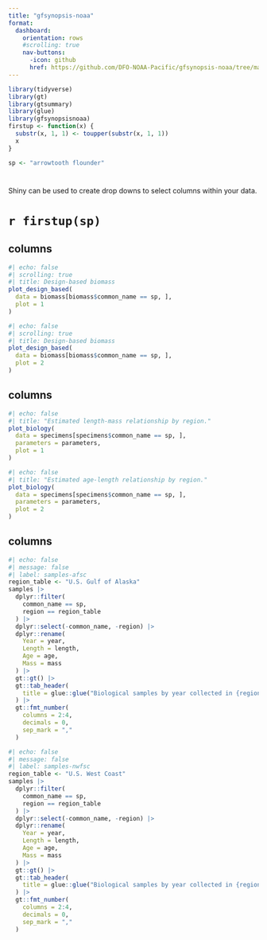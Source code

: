 ```yaml
---
title: "gfsynopsis-noaa"
format:
  dashboard: 
    orientation: rows
    #scrolling: true
    nav-buttons: 
      -icon: github
      href: https://github.com/DFO-NOAA-Pacific/gfsynopsis-noaa/tree/main
---
```


```r
library(tidyverse)
library(gt)
library(gtsummary)
library(glue)
library(gfsynopsisnoaa)
firstup <- function(x) {
  substr(x, 1, 1) <- toupper(substr(x, 1, 1))
  x
}

sp <- "arrowtooth flounder"
```

# {.sidebar}

Shiny can be used to create drop downs to select columns within your data.

# `r firstup(sp)`

## columns 

```r
#| echo: false
#| scrolling: true
#| title: Design-based biomass
plot_design_based(
  data = biomass[biomass$common_name == sp, ],
  plot = 1
)
```


```r
#| echo: false
#| scrolling: true
#| title: Design-based biomass
plot_design_based(
  data = biomass[biomass$common_name == sp, ],
  plot = 2
)
```


## columns

```r
#| echo: false
#| title: "Estimated length-mass relationship by region."
plot_biology(
  data = specimens[specimens$common_name == sp, ],
  parameters = parameters,
  plot = 1
)
```

```r
#| echo: false
#| title: "Estimated age-length relationship by region."
plot_biology(
  data = specimens[specimens$common_name == sp, ],
  parameters = parameters,
  plot = 2
)
```

## columns

```r
#| echo: false
#| message: false
#| label: samples-afsc
region_table <- "U.S. Gulf of Alaska"
samples |>
  dplyr::filter(
    common_name == sp,
    region == region_table
  ) |>
  dplyr::select(-common_name, -region) |>
  dplyr::rename(
    Year = year,
    Length = length,
    Age = age,
    Mass = mass
  ) |>
  gt::gt() |>
  gt::tab_header(
    title = glue::glue("Biological samples by year collected in {region_table}")
  ) |>
  gt::fmt_number(
    columns = 2:4,
    decimals = 0,
    sep_mark = ","
  )
```

```r
#| echo: false
#| message: false
#| label: samples-nwfsc
region_table <- "U.S. West Coast"
samples |>
  dplyr::filter(
    common_name == sp,
    region == region_table
  ) |>
  dplyr::select(-common_name, -region) |>
  dplyr::rename(
    Year = year,
    Length = length,
    Age = age,
    Mass = mass
  ) |>
  gt::gt() |>
  gt::tab_header(
    title = glue::glue("Biological samples by year collected in {region_table}")
  ) |>
  gt::fmt_number(
    columns = 2:4,
    decimals = 0,
    sep_mark = ","
  )
```
